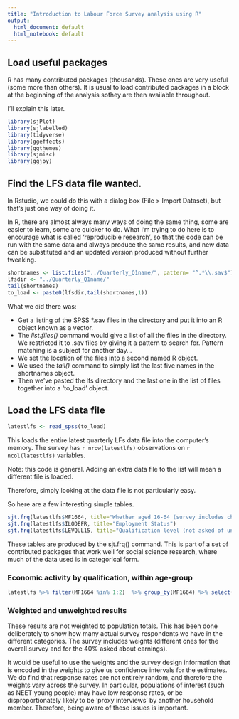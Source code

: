```yaml
---
title: "Introduction to Labour Force Survey analysis using R"
output:
  html_document: default
  html_notebook: default
---
```


## Load useful packages

R has many contributed packages (thousands). These ones are very useful (some more than others). It is usual to load contributed packages in a block at the beginning of the analysis sothey are then available throughout. 

I'll explain this later.

```r
library(sjPlot)
library(sjlabelled)
library(tidyverse)
library(ggeffects)
library(ggthemes)
library(sjmisc)
library(ggjoy)

```

## Find the LFS data file wanted. 

In Rstudio, we could do this with a dialog box (File > Import Dataset), but that's just one way of doing it. 

In R, there are almost always many ways of doing the same thing, some are easier to learn, some are quicker to do.  What I'm trying to do here is to encourage what is called 'reproducible research', so that the code can be run with the same data and always produce the same results, and new data can be substituted and an updated version produced without further tweaking.

```r
shortnames <- list.files("../Quarterly_Q1name/", pattern= "^.*\\.sav$")
lfsdir <- "../Quarterly_Q1name/"
tail(shortnames)
to_load <- paste0(lfsdir,tail(shortnames,1))

```

What we did there was:

* Get a listing of the SPSS *.sav files in the directory and put it into an R object known as a vector.
* The *list.files()* command would give a list of all the files in the directory. We restricted it to .sav files by giving it a pattern to search for. Pattern matching is a subject for another day...
* We set the location of the files into a second named R object.
* We used the *tail()* command to simply list the last five names in the shortnames object.
* Then we've pasted the lfs directory and the last one in the list of files together into a 'to_load' object.

## Load the LFS data file

```r
latestlfs <- read_spss(to_load)
```

This loads the entire latest quarterly LFs data file into the computer's memory. The survey has `r nrow(latestlfs)` observations on `r ncol(latestlfs)` variables.

Note: this code is general. Adding an extra data file to the list will mean a different file is loaded.

Therefore, simply looking at the data file is not particularly easy.

So here are a few interesting simple tables.


```r
sjt.frq(latestlfs$MF1664, title="Whether aged 16-64 (survey includes children, pensioners)")
sjt.frq(latestlfs$ILODEFR, title="Employment Status")
sjt.frq(latestlfs$LEVQUL15, title="Qualification level (not asked of under 16 or over 70)")

```

These tables are produced by the sjt.frq() command. This is part of a set of contributed packages that work well for social science research, where much of the data used is in categorical form.


### Economic activity by qualification, within age-group

```r
latestlfs %>% filter(MF1664 %in% 1:2)  %>% group_by(MF1664) %>% select(LEVQUL15, ILODEFR, MF1664) %>% sjtab(fun="xtab", show.row.prc=TRUE)
```

### Weighted and unweighted results

These results are not weighted to population totals. This has been done deliberately to show how many actual survey respondents we have in the different categories. The survey includes weights (different ones for the overall survey and for the 40% asked about earnings). 

It would be useful to use the weights and the survey design information that is encoded in the weights to give us confidence intervals for the estimates. We do find that response rates are not entirely random, and therefore the weights vary across the survey. In particular, populations of interest (such as NEET young people) may have low response rates, or be disproportionately likely to be 'proxy interviews' by another household member. Therefore, being aware of these issues is important.

